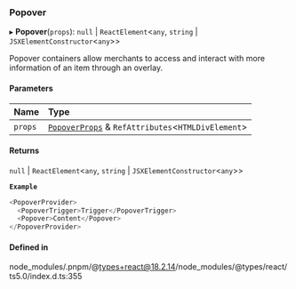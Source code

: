 ### Popover

▸ **Popover**(`props`): `null` \| `ReactElement`\<`any`, `string` \| `JSXElementConstructor`\<`any`\>\>

Popover containers allow merchants to access and interact with more
information of an item through an overlay.

#### Parameters

| Name    | Type                                                                               |
| :------ | :--------------------------------------------------------------------------------- |
| `props` | [`PopoverProps`](interfaces/PopoverProps.md) & `RefAttributes`\<`HTMLDivElement`\> |

#### Returns

`null` \| `ReactElement`\<`any`, `string` \| `JSXElementConstructor`\<`any`\>\>

**`Example`**

```ts
<PopoverProvider>
  <PopoverTrigger>Trigger</PopoverTrigger>
  <Popover>Content</Popover>
</PopoverProvider>
```

#### Defined in

node_modules/.pnpm/@types+react@18.2.14/node_modules/@types/react/ts5.0/index.d.ts:355
